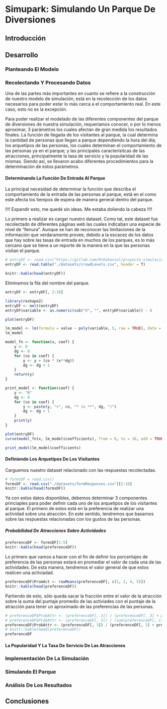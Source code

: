 # Simupark: Simulando Un Parque De Diversiones

## Introducción

## Desarrollo

### Planteando El Modelo

### Recolectando Y Procesando Datos

Una de las partes más importantes en cuanto se refiere a la construcción de nuestro modelo de simulación, está en la recolección de los datos necesarios para poder estar lo más cerca a el comportamiento real. En este caso, esto no es la excepción. 

Para poder realizar el modelado de las diferentes componentes del parque de diversiones de nuestra simulación, requeríamos conocer, o por lo menos aproximar, 3 parámetros los cuales afectan de gran medida los resultados finales. La función de llegada de los visitantes al parque, la cual determina la cantidad de personas que llegan a parque dependiendo la hora del día; los arquetipos de las personas, los cuales determinan el comportamiento de las personas ya en el parque; y las principales caracterísitcas de las atracciones, principalmente la tasa de servicio y la popularidad de las mismas. Siendo así, se llevaron acabo diferentes procedimientos para la determinación de estos parámetros.

#### Determinando La Función De Entrada Al Parque

La principal necesidad de determinar la función que describa el comportamiento de la entrada de las personas al parque, está en el como este afecta los tiempos de espera de manera general dentro del parque.

!!!! Expandir esto, me quedé sin ideas. Me estaba doliendo la cabeza !!!!

Lo primero a realizar es cargar nuestro dataset. Como tal, este dataset fue recolectado de diferentes páginas web las cuales indicaban una especie de nivel de "llenura". Aunque se han de reconocer las limitaciones de la información que verdaramente provee, debido a la escacez de los datos que hay sobre las tasas de entrada en muchos de los parques, es lo más cercano que se tiene a un reporte de la manera en la que las personas visitan el parque.

```r
# entryDF <- read.csv("https://gitlab.com/MrDahaniel/proyecto-simulacion/-/raw/main/datasets/crowdLevels.csv")
entryDF <- read.table("./datasets/crowdLevels.csv", header = T)

knitr::kable(head(entryDF))
```

Eliminamos la fila del nombre del parque.

```r
entryDF <- entryDF[, 2:18]

library(reshape2)
entryDF <- melt(entryDF)
entryDF$variable <- as.numeric(sub("X", "", entryDF$variable)) - 8
```

```r
plot(entryDF)
```

```r
lm_model <- lm(formula = value ~ poly(variable, 5, raw = TRUE), data = entryDF)
lm_model
```

```r
model_fn <- function(x, coef) {
    y <- 0
    dg <- 0
    for (co in coef) {
        y <- y + (co * (x**dg))
        dg <- dg + 1
    }
    return(y)
}

print_model <- function(coef) {
    y <- "0"
    dg <- 0
    for (co in coef) {
        y <- paste(y, "+", co, "* (x **", dg, ")")
        dg <- dg + 1
    }
    print(y)
}
```

```r
plot(entryDF)
curve(model_fn(x, lm_model$coefficients), from = 0, to = 16, add = TRUE)
```

```r
print_model(lm_model$coefficients)
```

#### Definiendo Los Arquetipos De Los Visitantes

Carguemos nuestro dataset relacionado con las respuestas recolectadas.

```r
# formsDF = read.csv()
formsDF <- read.csv("./datasets/formResponses.csv")[2:10]
knitr::kable(head(formsDF))
```

Ya con estos datos disponibles, debemos determinar 3 componentes princiaples para poder definir cada uno de los arquetipos de los visitantes al parque. El primero de estos está en la preferencia de realizar una actividad sobre una atracción. En este sentido, tendremos que basarnos sobre las respuestas relacionadas con los gustos de las personas.

##### Probabilidad De Atracciones Sobre Actividades

```r
preferenceDF <- formsDF[1:5]
knitr::kable(head(preferenceDF))
```

Lo primero que vamos a hacer con el fin de definir los porcentajes de preferencia de las personas estará en promediar el valor de cada una de las actividades. De esta manera, tendremos el valor general de que estos realicen una activiadad. 

```r
preferenceDF$PromAct <- rowMeans(preferenceDF[, c(1, 2, 4, 5)])
knitr::kable(head(preferenceDF))
```

Partiendo de esto, sólo queda sacar la fracción entre el valor de la atracción sobre la suma del puntaje promedio de las activiades con el puntaje de la atracción para tener un aproximado de las preferencias de las personas.

```r
# preferenceDF$ProbAttr <- (preferenceDF[, 3]) / (preferenceDF[, 3] + preferenceDF[, 6] * 2)
# preferenceDF$ProbAttr <- (preferenceDF[, 3]) / (sum(preferenceDF[, c(1, 2, 4, 5)]))
preferenceDF$ProbAttr <- (preferenceDF[, 3]) / (preferenceDF[, 3] + preferenceDF[, 6])
# knitr::kable(head(preferenceDF))
preferenceDF
```

#### La Popularidad Y La Tasa De Servicio De Las Atracciones

### Implementación De La Simulación

### Simulando El Parque

### Análisis De Los Resultados

## Conclusiones